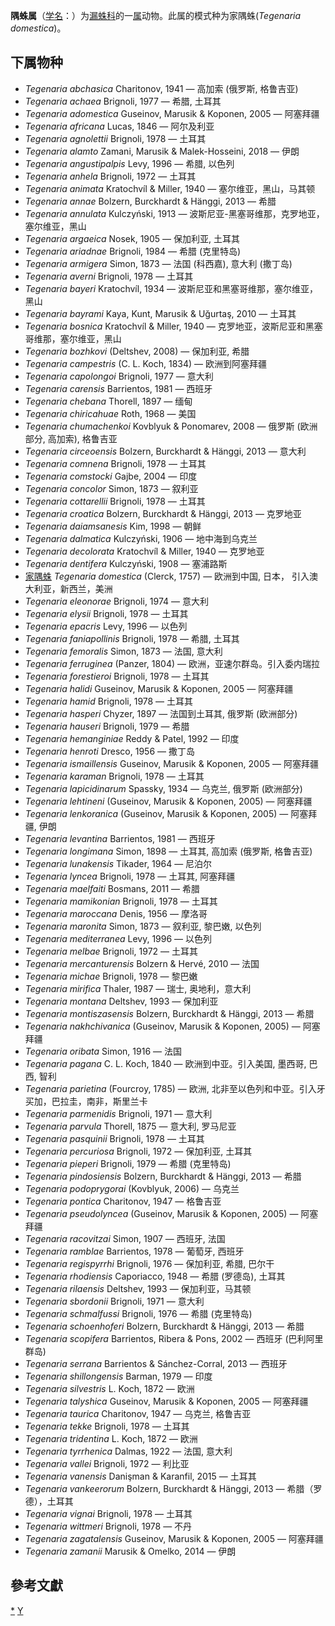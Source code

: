 {{Automatic taxobox
| taxon = Tegenaria
| authority = Latreille, 1804
| image = Katnik domowy Tegenaria domestica2.jpg
| image_caption = 雌性的家隅蛛
| type species = 家隅蛛<br>''Tegenaria domestica''
| type species authority = Clerck, 1757
}}
'''隅蛛属'''（[[学名|学名]]：{{lang|la|''Tegenaria''}}）为[[漏蛛科|漏蛛科]]的一[[属|属]]动物。此属的模式种为家隅蛛(''Tegenaria domestica'')。

==下属物种==
* ''Tegenaria abchasica'' Charitonov, 1941 — 高加索 (俄罗斯, 格鲁吉亚)
* ''Tegenaria achaea'' Brignoli, 1977 — 希腊, 土耳其
* ''Tegenaria adomestica'' Guseinov, Marusik & Koponen, 2005 — 阿塞拜疆
* ''Tegenaria africana'' Lucas, 1846 — 阿尔及利亚
* ''Tegenaria agnolettii'' Brignoli, 1978 — 土耳其
* ''Tegenaria alamto'' Zamani, Marusik & Malek-Hosseini, 2018 — 伊朗
* ''Tegenaria angustipalpis'' Levy, 1996 — 希腊, 以色列
* ''Tegenaria anhela'' Brignoli, 1972 — 土耳其
* ''Tegenaria animata'' Kratochvíl & Miller, 1940 — 塞尔维亚，黑山，马其顿
* ''Tegenaria annae'' Bolzern, Burckhardt & Hänggi, 2013 — 希腊
* ''Tegenaria annulata'' Kulczyński, 1913 — 波斯尼亚-黑塞哥维那，克罗地亚，塞尔维亚，黑山
* ''Tegenaria argaeica'' Nosek, 1905 — 保加利亚, 土耳其
* ''Tegenaria ariadnae'' Brignoli, 1984 — 希腊 (克里特岛)
* ''Tegenaria armigera'' Simon, 1873 — 法国 (科西嘉), 意大利 (撒丁岛)
* ''Tegenaria averni'' Brignoli, 1978 — 土耳其
* ''Tegenaria bayeri'' Kratochvíl, 1934 — 波斯尼亚和黑塞哥维那，塞尔维亚，黑山
* ''Tegenaria bayrami'' Kaya, Kunt, Marusik & Uğurtaş, 2010 — 土耳其
* ''Tegenaria bosnica'' Kratochvíl & Miller, 1940 — 克罗地亚，波斯尼亚和黑塞哥维那，塞尔维亚，黑山
* ''Tegenaria bozhkovi'' (Deltshev, 2008) — 保加利亚, 希腊
* ''Tegenaria campestris'' (C. L. Koch, 1834) — 欧洲到阿塞拜疆
* ''Tegenaria capolongoi'' Brignoli, 1977 — 意大利
* ''Tegenaria carensis'' Barrientos, 1981 — 西班牙
* ''Tegenaria chebana'' Thorell, 1897 — 缅甸
* ''Tegenaria chiricahuae'' Roth, 1968 — 美国
* ''Tegenaria chumachenkoi'' Kovblyuk & Ponomarev, 2008 — 俄罗斯 (欧洲部分, 高加索), 格鲁吉亚
* ''Tegenaria circeoensis'' Bolzern, Burckhardt & Hänggi, 2013 — 意大利
* ''Tegenaria comnena'' Brignoli, 1978 — 土耳其
* ''Tegenaria comstocki'' Gajbe, 2004 — 印度
* ''Tegenaria concolor'' Simon, 1873 — 叙利亚
* ''Tegenaria cottarellii'' Brignoli, 1978 — 土耳其
* ''Tegenaria croatica'' Bolzern, Burckhardt & Hänggi, 2013 — 克罗地亚
* ''Tegenaria daiamsanesis'' Kim, 1998 — 朝鲜
* ''Tegenaria dalmatica'' Kulczyński, 1906 — 地中海到乌克兰
* ''Tegenaria decolorata'' Kratochvíl & Miller, 1940 — 克罗地亚
* ''Tegenaria dentifera'' Kulczyński, 1908 — 塞浦路斯
* [[家隅蛛|家隅蛛]] ''Tegenaria domestica'' (Clerck, 1757) — 欧洲到中国, 日本， 引入澳大利亚，新西兰，美洲
* ''Tegenaria eleonorae'' Brignoli, 1974 — 意大利
* ''Tegenaria elysii'' Brignoli, 1978 — 土耳其
* ''Tegenaria epacris'' Levy, 1996 — 以色列
* ''Tegenaria faniapollinis'' Brignoli, 1978 — 希腊, 土耳其
* ''Tegenaria femoralis'' Simon, 1873 — 法国, 意大利
* ''Tegenaria ferruginea'' (Panzer, 1804) — 欧洲，亚速尔群岛。引入委内瑞拉
* ''Tegenaria forestieroi'' Brignoli, 1978 — 土耳其
* ''Tegenaria halidi'' Guseinov, Marusik & Koponen, 2005 — 阿塞拜疆
* ''Tegenaria hamid'' Brignoli, 1978 — 土耳其
* ''Tegenaria hasperi'' Chyzer, 1897 — 法国到土耳其, 俄罗斯 (欧洲部分)
* ''Tegenaria hauseri'' Brignoli, 1979 — 希腊
* ''Tegenaria hemanginiae'' Reddy & Patel, 1992 — 印度
* ''Tegenaria henroti'' Dresco, 1956 — 撒丁岛
* ''Tegenaria ismaillensis'' Guseinov, Marusik & Koponen, 2005 — 阿塞拜疆
* ''Tegenaria karaman'' Brignoli, 1978 — 土耳其
* ''Tegenaria lapicidinarum'' Spassky, 1934 — 乌克兰, 俄罗斯 (欧洲部分)
* ''Tegenaria lehtineni'' (Guseinov, Marusik & Koponen, 2005) — 阿塞拜疆
* ''Tegenaria lenkoranica'' (Guseinov, Marusik & Koponen, 2005) — 阿塞拜疆, 伊朗
* ''Tegenaria levantina'' Barrientos, 1981 — 西班牙
* ''Tegenaria longimana'' Simon, 1898 — 土耳其, 高加索 (俄罗斯, 格鲁吉亚)
* ''Tegenaria lunakensis'' Tikader, 1964 — 尼泊尔
* ''Tegenaria lyncea'' Brignoli, 1978 — 土耳其, 阿塞拜疆
* ''Tegenaria maelfaiti'' Bosmans, 2011 — 希腊
* ''Tegenaria mamikonian'' Brignoli, 1978 — 土耳其
* ''Tegenaria maroccana'' Denis, 1956 — 摩洛哥
* ''Tegenaria maronita'' Simon, 1873 — 叙利亚, 黎巴嫩, 以色列
* ''Tegenaria mediterranea'' Levy, 1996 — 以色列
* ''Tegenaria melbae'' Brignoli, 1972 — 土耳其
* ''Tegenaria mercanturensis'' Bolzern & Hervé, 2010 — 法国
* ''Tegenaria michae'' Brignoli, 1978 — 黎巴嫩
* ''Tegenaria mirifica'' Thaler, 1987 — 瑞士, 奥地利，意大利
* ''Tegenaria montana'' Deltshev, 1993 — 保加利亚
* ''Tegenaria montiszasensis'' Bolzern, Burckhardt & Hänggi, 2013 — 希腊
* ''Tegenaria nakhchivanica'' (Guseinov, Marusik & Koponen, 2005) — 阿塞拜疆
* ''Tegenaria oribata'' Simon, 1916 — 法国
* ''Tegenaria pagana'' C. L. Koch, 1840 — 欧洲到中亚。引入美国, 墨西哥, 巴西, 智利
* ''Tegenaria parietina'' (Fourcroy, 1785) — 欧洲, 北非至以色列和中亚。引入牙买加，巴拉圭，南非，斯里兰卡
* ''Tegenaria parmenidis'' Brignoli, 1971 — 意大利
* ''Tegenaria parvula'' Thorell, 1875 — 意大利, 罗马尼亚
* ''Tegenaria pasquinii'' Brignoli, 1978 — 土耳其
* ''Tegenaria percuriosa'' Brignoli, 1972 — 保加利亚, 土耳其
* ''Tegenaria pieperi'' Brignoli, 1979 — 希腊 (克里特岛)
* ''Tegenaria pindosiensis'' Bolzern, Burckhardt & Hänggi, 2013 — 希腊
* ''Tegenaria podoprygorai'' (Kovblyuk, 2006) — 乌克兰
* ''Tegenaria pontica'' Charitonov, 1947 — 格鲁吉亚
* ''Tegenaria pseudolyncea'' (Guseinov, Marusik & Koponen, 2005) — 阿塞拜疆
* ''Tegenaria racovitzai'' Simon, 1907 — 西班牙, 法国
* ''Tegenaria ramblae'' Barrientos, 1978 — 葡萄牙, 西班牙
* ''Tegenaria regispyrrhi'' Brignoli, 1976 — 保加利亚, 希腊, 巴尔干
* ''Tegenaria rhodiensis'' Caporiacco, 1948 — 希腊 (罗德岛), 土耳其
* ''Tegenaria rilaensis'' Deltshev, 1993 — 保加利亚，马其顿
* ''Tegenaria sbordonii'' Brignoli, 1971 — 意大利
* ''Tegenaria schmalfussi'' Brignoli, 1976 — 希腊 (克里特岛)
* ''Tegenaria schoenhoferi'' Bolzern, Burckhardt & Hänggi, 2013 — 希腊
* ''Tegenaria scopifera'' Barrientos, Ribera & Pons, 2002 — 西班牙 (巴利阿里群岛)
* ''Tegenaria serrana'' Barrientos & Sánchez-Corral, 2013 — 西班牙
* ''Tegenaria shillongensis'' Barman, 1979 — 印度
* ''Tegenaria silvestris'' L. Koch, 1872 — 欧洲
* ''Tegenaria talyshica'' Guseinov, Marusik & Koponen, 2005 — 阿塞拜疆
* ''Tegenaria taurica'' Charitonov, 1947 — 乌克兰, 格鲁吉亚
* ''Tegenaria tekke'' Brignoli, 1978 — 土耳其
* ''Tegenaria tridentina'' L. Koch, 1872 — 欧洲
* ''Tegenaria tyrrhenica'' Dalmas, 1922 — 法国, 意大利
* ''Tegenaria vallei'' Brignoli, 1972 — 利比亚
* ''Tegenaria vanensis'' Danişman & Karanfil, 2015 — 土耳其
* ''Tegenaria vankeerorum'' Bolzern, Burckhardt & Hänggi, 2013 — 希腊（罗德），土耳其
* ''Tegenaria vignai'' Brignoli, 1978 — 土耳其
* ''Tegenaria wittmeri'' Brignoli, 1978 — 不丹
* ''Tegenaria zagatalensis'' Guseinov, Marusik & Koponen, 2005 — 阿塞拜疆
* ''Tegenaria zamanii'' Marusik & Omelko, 2014 — 伊朗

==參考文獻==
{{reflist}}

{{taxonbar}}

[[Category:_隅蛛属|*]]
[[Category:_1804年描述的分类群|Y]]